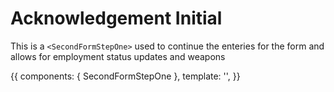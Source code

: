 <!-- SecondFormStepOne.stories.mdx -->


<Meta
  title="Components/acknowledgement-section/AcknowledgementInitial"
  component={SecondFormStepOne}
  decoratiors={[withKnobs]}
/>

# Acknowledgement Initial

This is a `<SecondFormStepOne>` used to continue the enteries for the form and allows for employment
status updates and weapons

<Props of={SecondFormStepOne} />

<Canvas>
  <Story
    name="Primary"
    height="500px"
  >
    {{
      components: { SecondFormStepOne },
      template: '<SecondFormStepOne :handle-next-section="() => {}"/>',
    }}
  </Story>
</Canvas>
